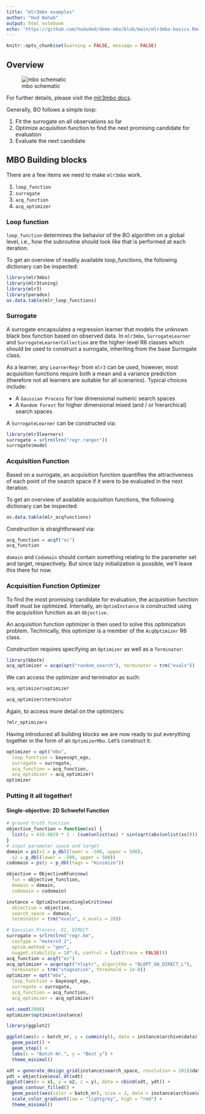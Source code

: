 ```yaml
---
title: "mlr3mbo examples"
author: "Hud Wahab"
output: html_notebook
echo: 'https://github.com/hududed/demo-mbo/blob/main/mlr3mbo-basics.Rmd'
---
```


```r
knitr::opts_chunk$set(warning = FALSE, message = FALSE) 
```


## Overview

![mbo schematic](mbo_schematic.png){#fig-resample}

For further details, please visit the [mlr3mbo docs](https://mlr3mbo.mlr-org.com/index.html).

Generally, BO follows a simple loop:

1.  Fit the surrogate on all observations so far
2.  Optimize acquisition function to find the next promising candidate for evaluation
3.  Evaluate the next candidate

## MBO Building blocks

There are a few items we need to make `mlr3mbo` work.

1.  `loop_function`
2.  `surrogate`
3.  `acq_function`
4.  `acq_optimizer`

### Loop function

`loop_function` determines the behavior of the BO algorithm on a global level, i.e., how the subroutine should look like that is performed at each iteration.

To get an overview of readily available loop_functions, the following dictionary can be inspected:

```r
library(mlr3mbo)
library(mlr3tuning)
library(mlr3)
library(paradox)
as.data.table(mlr_loop_functions)
```

### Surrogate

A surrogate encapsulates a regression learner that models the unknown black box function based on observed data. In `mlr3mbo`, `SurrogateLearner` and `SurrogateLearnerCollection` are the higher-level R6 classes which should be used to construct a surrogate, inheriting from the base Surrogate class.

As a learner, any `LearnerRegr` from `mlr3` can be used, however, most acquisition functions require both a mean and a variance prediction (therefore not all learners are suitable for all scenarios). Typical choices include:

-   A `Gaussian Process` for low dimensional numeric search spaces
-   A `Random Forest` for higher dimensional mixed (and / or hierarchical) search spaces

A `SurrogateLearner` can be constructed via:

```r
library(mlr3learners)
surrogate = srlrn(lrn("regr.ranger"))
surrogate$model
```

### Acquisition Function

Based on a surrogate, an acquisition function quantifies the attractiveness of each point of the search space if it were to be evaluated in the next iteration.

To get an overview of available acquisition functions, the following dictionary can be inspected:

```r
as.data.table(mlr_acqfunctions)
```

Construction is straightforward via:

```r
acq_function = acqf("ei")
acq_function
```

`domain` and `Codomain` should contain something relating to the parameter set and target, respectively. But since lazy initialization is possible, we'll leave this there for now.

### Acquisition Function Optimizer

To find the most promising candidate for evaluation, the acquisition function itself must be optimized. Internally, an `OptimInstance` is constructed using the acquisition function as an `Objective.`

An acquisition function optimizer is then used to solve this optimization problem. Technically, this optimizer is a member of the `AcqOptimizer` R6 class.

Construction requires specifying an `Optimizer` as well as a `Terminator`:

```r
library(bbotk)
acq_optimizer = acqo(opt("random_search"), terminator = trm("evals"))

```

We can access the optimizer and terminator as such:

```r
acq_optimizer$optimizer

```

```r
acq_optimizer$terminator
```

Again, to access more detail on the optimizers:

```r
?mlr_optimizers
```

Having introduced all building blocks we are now ready to put everything together in the form of an `OptimizerMbo`. Let's construct it:

```r
optimizer = opt("mbo",
  loop_function = bayesopt_ego,
  surrogate = surrogate,
  acq_function = acq_function,
  acq_optimizer = acq_optimizer)
optimizer
```

### Putting it all together!

#### Single-objective: 2D Schwefel Function

```r
# ground truth function
objective_function = function(xs) {
  list(y = 418.9829 * 2 - (sum(unlist(xs) * sin(sqrt(abs(unlist(xs)))))))
}
# input parameter space and target
domain = ps(x1 = p_dbl(lower = -500, upper = 500),
  x2 = p_dbl(lower = -500, upper = 500))
codomain = ps(y = p_dbl(tags = "minimize"))

objective = ObjectiveRFun$new(
  fun = objective_function,
  domain = domain,
  codomain = codomain)

instance = OptimInstanceSingleCrit$new(
  objective = objective,
  search_space = domain,
  terminator = trm("evals", n_evals = 20))

# Gaussian Process, EI, DIRECT
surrogate = srlrn(lrn("regr.km",
  covtype = "matern3_2",
  optim.method = "gen",
  nugget.stability = 10^-8, control = list(trace = FALSE)))
acq_function = acqf("ei")
acq_optimizer = acqo(opt("nloptr", algorithm = "NLOPT_GN_DIRECT_L"),
  terminator = trm("stagnation", threshold = 1e-8))
optimizer = opt("mbo",
  loop_function = bayesopt_ego,
  surrogate = surrogate,
  acq_function = acq_function,
  acq_optimizer = acq_optimizer)

set.seed(2906)
optimizer$optimize(instance)
```

```r
library(ggplot2)

ggplot(aes(x = batch_nr, y = cummin(y)), data = instance$archive$data) +
  geom_point() +
  geom_step() +
  labs(x = "Batch Nr.", y = "Best y") +
  theme_minimal()
```

```r
xdt = generate_design_grid(instance$search_space, resolution = 101)$data
ydt = objective$eval_dt(xdt)
ggplot(aes(x = x1, y = x2, z = y), data = cbind(xdt, ydt)) +
  geom_contour_filled() +
  geom_point(aes(color = batch_nr), size = 2, data = instance$archive$data) +
  scale_color_gradient(low = "lightgrey", high = "red") +
  theme_minimal()
```
